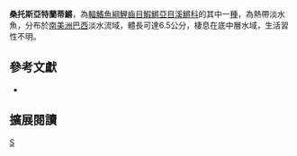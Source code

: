 {{Speciesbox 
| taxon = Atlantirivulus santensis
| status = NE
| status_system = IUCN3.1
| authority =  [[Köhler|Köhler]], 1906
| synonyms = *''Rivulus elegans santensis ,Köhler, 1906''
*''Rivulus santensis,Köhler, 1906''
*''Rivulus rachovii,Ahl, 1925''
}}
'''桑托斯亞特蘭蒂鱂'''，為[[輻鰭魚綱|輻鰭魚綱]][[鯉齒目|鯉齒目]][[鰕鱂亞目|鰕鱂亞目]][[溪鱂科|溪鱂科]]的其中一[[種|種]]，為熱帶淡水魚，分布於[[南美洲|南美洲]][[巴西|巴西]]淡水流域，體長可達6.5公分，棲息在底中層水域，生活習性不明。

== 參考文獻 ==
*{{FishBase_species|genus=Atlantirivulus|species=santensis|year=2014|month=8}}

== 擴展閱讀 ==
{{refbegin}}
{{wikispecies-inline|Atlantirivulus santensis|桑托斯亞特蘭蒂鱂}}
{{refend}}
{{Taxonbar|from=Q5498852}}

[[Category:亞特蘭蒂鱂屬|S]]


{{魚類小作品}}
